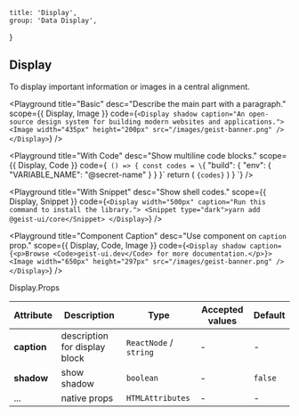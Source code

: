 
	title: 'Display',
	group: 'Data Display',
}

## Display

To display important information or images in a central alignment.

<Playground
	title="Basic"
	desc="Describe the main part with a paragraph."
	scope={{ Display, Image }}
	code={`
  <Display shadow caption="An open-source design system for building modern websites and applications.">
    <Image width="435px" height="200px" src="/images/geist-banner.png" />
  </Display>
`}
/>

<Playground
	title="With Code"
	desc="Show multiline code blocks."
	scope={{ Display, Code }}
	code={`
() => {
  const codes = \`{
  "build": {
    "env": {
      "VARIABLE_NAME": "@secret-name"
    }
  }
}\`
  return (
    <Display width="500px" caption="Application's build with a defined environment variable.">
      <Code block>{codes}</Code>
    </Display>
  )
}
`}
/>

<Playground
	title="With Snippet"
	desc="Show shell codes."
	scope={{ Display, Snippet }}
	code={`
<Display width="500px" caption="Run this command to install the library.">
  <Snippet type="dark">yarn add @geist-ui/core</Snippet>
</Display>
`}
/>

<Playground
	title="Component Caption"
	desc="Use component on `caption` prop."
	scope={{ Display, Code, Image }}
	code={`
  <Display shadow caption={<p>Browse <Code>geist-ui.dev</Code> for more documentation.</p>}>
    <Image width="650px" height="297px" src="/images/geist-banner.png" />
  </Display>
`}
/>

<Attributes edit="/pages/en-us/components/display.mdx">
<Attributes.Title>Display.Props</Attributes.Title>

| Attribute   | Description                   | Type                   | Accepted values | Default |
| ----------- | ----------------------------- | ---------------------- | --------------- | ------- |
| **caption** | description for display block | `ReactNode` / `string` | -               | -       |
| **shadow**  | show shadow                   | `boolean`              | -               | `false` |
| ...         | native props                  | `HTMLAttributes`       | -               | -       |

</Attributes>

